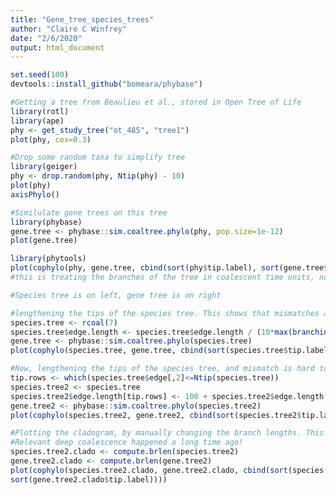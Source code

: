 ```yaml
---
title: "Gene_tree_species_trees"
author: "Claire C Winfrey"
date: "2/6/2020"
output: html_document
---
```


```r
set.seed(100)
devtools::install_github("bomeara/phybase")

#Getting a tree from Beaulieu et al., stored in Open Tree of Life 
library(rotl)
library(ape)
phy <- get_study_tree("ot_485", "tree1")
plot(phy, cex=0.3)

```



```r
#Drop some random taxa to simplify tree
library(geiger)
phy <- drop.random(phy, Ntip(phy) - 10)
plot(phy)
axisPhylo()
```



```r
#Similulate gene trees on this tree
library(phybase)
gene.tree <- phybase::sim.coaltree.phylo(phy, pop.size=1e-12)
plot(gene.tree)
```
```r
library(phytools)
plot(cophylo(phy, gene.tree, cbind(sort(phy$tip.label), sort(gene.tree$tip.label))))
#this is treating the branches of the tree in coalescent time units, not millions of years (which was the initial tree branches above). But, the other way around (i.e. changing coalescent time units to years) would mean an even lower change of incongruence. Simulator doesn't do well with realistically long branch lengths!

#Species tree is on left, gene tree is on right
```
```r
#lengthening the tips of the species tree. This shows that mismatches aren't as clear when the tips are long, so deep gene tree species trees issues, which are maximized when there are quick radiations and large populations (e.g. less of a probability of coalescence).
species.tree <- rcoal(7)
species.tree$edge.length <- species.tree$edge.length / (10*max(branching.times(species.tree)))
gene.tree <- phybase::sim.coaltree.phylo(species.tree)
plot(cophylo(species.tree, gene.tree, cbind(sort(species.tree$tip.label), sort(gene.tree$tip.label))))
```
```r
#Now, lengthening the tips of the species tree, and mismatch is hard to see
tip.rows <- which(species.tree$edge[,2]<=Ntip(species.tree))
species.tree2 <- species.tree
species.tree2$edge.length[tip.rows] <- 100 + species.tree2$edge.length[tip.rows]
gene.tree2 <- phybase::sim.coaltree.phylo(species.tree2)
plot(cophylo(species.tree2, gene.tree2, cbind(sort(species.tree2$tip.label), sort(gene.tree2$tip.label))))
```

```r
#Plotting the cladogram, by manually changing the branch lengths. This shows that the relevant divergences (e.g. how t3/t2 and t7/t4 no longer appear to be sister taxa in the gene tree. But they are still cousins!)
#Relevant deep coalescence happened a long time ago!
species.tree2.clado <- compute.brlen(species.tree2)
gene.tree2.clado <- compute.brlen(gene.tree2)
plot(cophylo(species.tree2.clado, gene.tree2.clado, cbind(sort(species.tree2.clado$tip.label),
sort(gene.tree2.clado$tip.label))))
```


